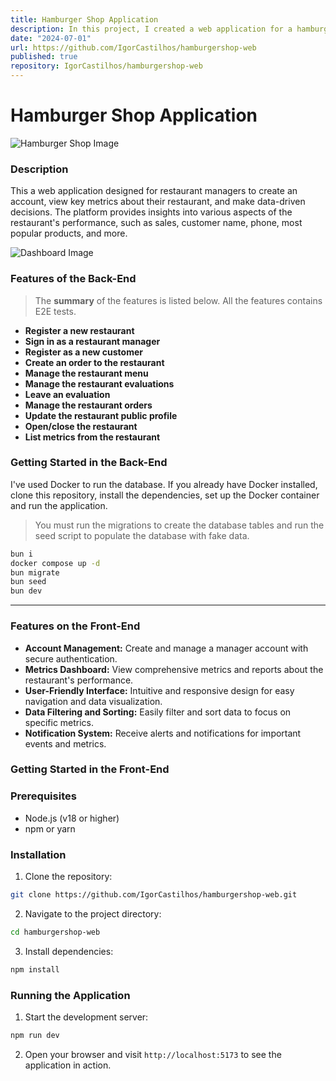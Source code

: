 ```yaml
---
title: Hamburger Shop Application
description: In this project, I created a web application for a hamburger shop using React, Tailwind CSS, Node.js and PostgreSQL
date: "2024-07-01"
url: https://github.com/IgorCastilhos/hamburgershop-web
published: true
repository: IgorCastilhos/hamburgershop-web
---
```



# Hamburger Shop Application

![Hamburger Shop Image](https://github.com/IgorCastilhos/portfolio_blog/assets/101683017/2c60bd53-f451-45af-a9fb-42562b900579)

### Description
This a web application designed for restaurant managers to create an account, view key metrics about their restaurant, and make data-driven decisions. The platform provides insights into various aspects of the restaurant's performance, such as sales, customer name, phone, most popular products, and more.

![Dashboard Image](https://github.com/IgorCastilhos/portfolio_blog/assets/101683017/e081f297-46c5-4cdc-aa42-28ddbfe86925)

### Features of the Back-End

> The **summary** of the features is listed below. All the features contains E2E tests.

* **Register a new restaurant**<br/>
* **Sign in as a restaurant manager**<br/>
* **Register as a new customer**<br/>
* **Create an order to the restaurant**<br/>
* **Manage the restaurant menu**<br/>
* **Manage the restaurant evaluations**<br/>
* **Leave an evaluation**<br/>
* **Manage the restaurant orders**<br/>
* **Update the restaurant public profile**<br/>
* **Open/close the restaurant**<br/>
* **List metrics from the restaurant**<br/>

### Getting Started in the Back-End

I've used Docker to run the database. If you already have Docker installed, clone this repository, install the dependencies, set up the Docker container and run the application.

> You must run the migrations to create the database tables and run the seed script to populate the database with fake data.

```sh
bun i
docker compose up -d
bun migrate
bun seed
bun dev
```

---

### Features on the Front-End

- **Account Management:** Create and manage a manager account with secure authentication.
- **Metrics Dashboard:** View comprehensive metrics and reports about the restaurant's performance.
- **User-Friendly Interface:** Intuitive and responsive design for easy navigation and data visualization.
- **Data Filtering and Sorting:** Easily filter and sort data to focus on specific metrics.
- **Notification System:** Receive alerts and notifications for important events and metrics.

### Getting Started in the Front-End

### Prerequisites

- Node.js (v18 or higher)
- npm or yarn

### Installation

1. Clone the repository:
```sh
git clone https://github.com/IgorCastilhos/hamburgershop-web.git
   ```

2. Navigate to the project directory:
```sh
cd hamburgershop-web
   ```

3. Install dependencies:
```sh
npm install
   ```

### Running the Application

1. Start the development server:
```sh
npm run dev
   ```

2. Open your browser and visit `http://localhost:5173` to see the application in action.
